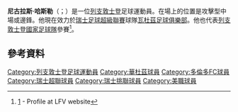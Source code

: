 {{Infobox football biography
| name = 尼古拉斯·哈斯勒
| image = CINvSKC 2019-04-07 - Nicolas Hasler (40594581213) (cropped).jpg
| caption = Hasler with Sporting Kansas City in 2019
| fullname = Nicolas Hasler
| birth_date = {{birth date and age|1991|5|4|df=y}}
| birth_place = [[Vaduz|Vaduz]], 列支敦士登
| height = {{height|m=1.78}}
| position = [[Midfielder|Left midfielder, Right midfielder]]
| currentclub = [[圖恩足球俱樂部|圖恩足球俱樂部]]
| clubnumber = 28
| youthyears1 = 2001–2003
| youthclubs1 = [[FC_Triesen|FC Triesen]]
| youthyears2 = 2003–2009
| youthclubs2 = [[FC_Balzers|FC Balzers]]
| years1 = 2009–2010
| clubs1 = [[FC_Balzers|FC Balzers]]
| caps1 = 18
| goals1 = 4
| years2 = 2010–2011
| clubs2 = [[USV_Eschen/Mauren|USV Eschen/Mauren]]
| caps2 = 21
| goals2 = 3
| years3 = 2011–2017
| clubs3 = [[FC_Vaduz|FC Vaduz]]
| caps3 = 136
| goals3 = 10
| years4 = 2017–2018
| clubs4 = [[Toronto_FC|Toronto FC]]
| caps4 = 24
| goals4 = 3
| years5 = 2018–2019
| clubs5 = [[Chicago_Fire_Soccer_Club|Chicago Fire]]
| caps5 = 13
| goals5 = 0
| years6 = 2019
| clubs6 = [[Sporting_Kansas_City|Sporting Kansas City]]
| caps6 = 9
| goals6 = 0
| years7 = 2020–
| clubs7 = [[圖恩足球俱樂部|圖恩足球俱樂部]]
| caps7 = 36
| goals7 = 2
| nationalyears1 = 2009
| nationalteam1 = [[列支敦士登U-19國家足球隊|列支敦士登U-19]]
| nationalyears2 = 2009–2012
| nationalteam2 = [[列支敦士登U-21國家足球隊|列支敦士登U-21]]
| nationalcaps1 = 3
| nationalgoals1 = 0
| nationalcaps2 = 10
| nationalgoals2 = 0
| nationalyears3 = 2010–
| nationalteam3 = [[列支敦士登國家足球隊|列支敦士登]]
| nationalcaps3 = 75
| nationalgoals3 = 5
| club-update = 4 February 2021
| ntupdate    = 29 March 2021
}}

'''尼古拉斯·哈斯勒'''（{{lang-de|Nicolas Hasler}}；{{bd|1991年|5月4日}}）是一位[[列支敦士登|列支敦士登]]足球運動員。在場上的位置是攻擊型中場或邊鋒。他現在效力於[[瑞士足球超級聯賽|瑞士足球超級聯賽]]球隊[[瓦杜茲足球俱樂部|瓦杜茲足球俱樂部]]。他也代表[[列支敦士登國家足球隊|列支敦士登國家足球隊]]參賽<ref>[http://www.lfv.li/nationalmannschaft/mannschaft/detail.html?cfc_league_fe[profileId]=1565&cHash=c95cdd3315] {{Wayback|url=http://www.lfv.li/nationalmannschaft/mannschaft/detail.html?cfc_league_fe[profileId]=1565&cHash=c95cdd3315 |date=20110728060739 }} - Profile at LFV website</ref>。

==參考資料==
{{Reflist}}

{{DEFAULTSORT:Hasler, Nicolas}}
[[Category:列支敦士登足球運動員|Category:列支敦士登足球運動員]]
[[Category:華杜茲球員|Category:華杜茲球員]]
[[Category:多倫多FC球員|Category:多倫多FC球員]]
[[Category:瑞士超聯球員|Category:瑞士超聯球員]]
[[Category:瑞士挑聯球員|Category:瑞士挑聯球員]]
[[Category:美職球員|Category:美職球員]]